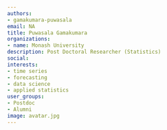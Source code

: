 ```yaml
---
authors:
- gamakumara-puwasala
email: NA
title: Puwasala Gamakumara
organizations:
- name: Monash University
description: Post Doctoral Researcher (Statistics)
social:
interests:
- time series
- forecasting
- data science
- applied statistics
user_groups:
- Postdoc
- Alumni
image: avatar.jpg
---
```

